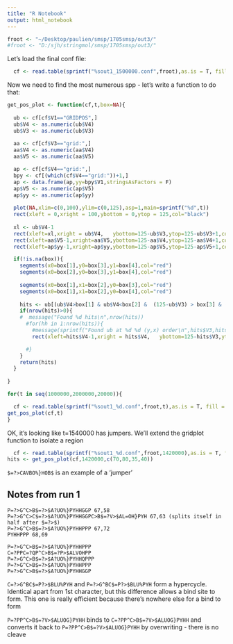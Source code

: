 ```yaml
---
title: "R Notebook"
output: html_notebook
---
```



```r
froot <- "~/Desktop/paulien/smsp/1705smsp/out3/"
#froot <- "D:/sjh/stringmol/smsp/1705smsp/out3/"
```


Let's load the final conf file: 

```r

  cf <- read.table(sprintf("%sout1_1500000.conf",froot),as.is = T, fill = T, sep=" ",comment.char="",stringsAsFactors = F)
```

Now we need to find the most numerous spp - let's write a function to do that: 



```r
get_pos_plot <- function(cf,t,box=NA){
  
  ub <- cf[cf$V1=="GRIDPOS",]
  ub$V4 <- as.numeric(ub$V4)
  ub$V3 <- as.numeric(ub$V3)
  
  aa <- cf[cf$V3=="grid:",]
  aa$V4 <- as.numeric(aa$V4)
  aa$V5 <- as.numeric(aa$V5)

  ap <- cf[cf$V4=="grid:",]
  bpy <- cf[(which(cf$V4=="grid:"))+1,]
  ap <- data.frame(ap,yy=bpy$V1,stringsAsFactors = F)
  ap$V5 <- as.numeric(ap$V5)
  ap$yy <- as.numeric(ap$yy)
  
  plot(NA,xlim=c(0,100),ylim=c(0,125),asp=1,main=sprintf("%d",t))
  rect(xleft = 0,xright = 100,ybottom = 0,ytop = 125,col="black")
  
  xl <- ub$V4-1
  rect(xleft=xl,xright = ub$V4,   ybottom=125-ub$V3,ytop=125-ub$V3+1,col="white",border = "white",lwd=0)
  rect(xleft=aa$V5-1,xright=aa$V5,ybottom=125-aa$V4,ytop=125-aa$V4+1,col="blue",border="blue",lwd=0)
  rect(xleft=ap$yy-1,xright=ap$yy,ybottom=125-ap$V5,ytop=125-ap$V5+1,col="green",border="green",lwd=0)

  if(!is.na(box)){
    segments(x0=box[1],y0=box[3],y1=box[4],col="red")
    segments(x0=box[2],y0=box[3],y1=box[4],col="red")
  
    segments(x0=box[1],x1=box[2],y0=box[3],col="red")
    segments(x0=box[1],x1=box[2],y0=box[4],col="red")
  
    hits <- ub[(ub$V4>box[1] & ub$V4<box[2] &  (125-ub$V3) > box[3] & (125-ub$V3) < box[4]),]
    if(nrow(hits)>0){
    #  message("Found %d hits\n",nrow(hits))
      #for(hh in 1:nrow(hits)){
        #message(sprintf("Found ub at %d %d (y,x) order\n",hits$V3,hits$V4))   
        rect(xleft=hits$V4-1,xright = hits$V4,   ybottom=125-hits$V3,ytop=125-hits$V3+1,col="red",border = "red",lwd=0)

      #}
    }
    return(hits)
  }
  
}
```

```r
for(t in seq(1000000,2000000,20000)){

  cf <- read.table(sprintf("%sout1_%d.conf",froot,t),as.is = T, fill = T, sep=" ",comment.char="",stringsAsFactors = F)
get_pos_plot(cf,t)
}
```


OK, it's looking like t=1540000 has jumpers. We'll extend the gridplot function to isolate a region

```r
  cf <- read.table(sprintf("%sout1_%d.conf",froot,1420000),as.is = T, fill = T, sep=" ",comment.char="",stringsAsFactors = F)
hits <- get_pos_plot(cf,1420000,c(70,80,35,40))
```


`$=?>CAVBO%}HOB$` is an example of a 'jumper'





## Notes from run 1

    P=?>G^C>B$=?>$A?UO%}PYHHGGP 67,58 
    P=?>G^C>C$=?>$A?UO%}PYHHGGPC>B$=?V>$AL=OH}PYH 67,63 (splits itself in half after $=?>$)
    P=?>G^C>B$=?>$A?UO%}PYHHPPP 67,72
    PYHHPPP 68,69
    
    P=?>G^C>B$=?>$A?UO%}PYHHPPP
    C=?PPC=?QP^C>B$=?P>$ALVOHPP
    P=?>G^C>B$=?>$A?UO%}PYHHQPPP
    P=?>G^C>B$=?>$A?UO%}PYHHPPP
    P=?>G^C>B$=?>$A?UO%}PYHHGGP



`C=?>G^BC$=P?>$BLU%PYH` and `P=?>G^BC$=P?>$BLU%PYH` form a hypercycle. Identical apart from 1st character, but this difference allows a bind site to form. This one is really efficient because there's nowhere else for a bind to form

`P=?PP^C>B$=?V>$ALUOG}PYHH` binds to `C=?PP^C>B$=?V>$ALUOG}PYHH` and converts it back to `P=?PP^C>B$=?V>$ALUOG}PYHH` by overwriting - there is no cleave

